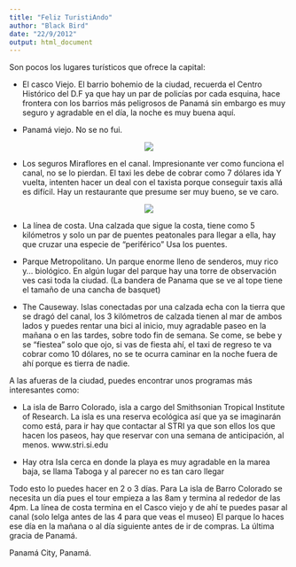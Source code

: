 ```yaml
---
title: "Feliz TuristiAndo"
author: "Black Bird"
date: "22/9/2012"
output: html_document
---
```


Son pocos los lugares turísticos que ofrece la capital:

- El casco Viejo. El barrio bohemio de la ciudad, recuerda el Centro Histórico del D.F ya que hay un par de policías por cada esquina, hace frontera con los barrios más peligrosos de Panamá sin embargo es muy seguro y agradable en el día, la noche es muy buena aquí.

- Panamá viejo. No se no fui.

<center>

![](Images/FelizTuristiando_I.JPG)

</center>

- Los seguros Miraflores en el canal. Impresionante ver como funciona el canal, no se lo pierdan. El taxi les debe de cobrar como 7 dólares ida Y vuelta, intenten hacer un deal con el taxista porque conseguir taxis allá es difícil. Hay un restaurante que presume ser muy bueno, se ve caro.

<center>

![](Images/FelizTuristiando_II.JPG)

</center>

- La línea de costa. Una calzada que sigue la costa, tiene como 5 kilómetros y solo un par de puentes peatonales para llegar a ella, hay que cruzar una especie de "periférico" Usa los puentes.



- Parque Metropolitano. Un parque enorme lleno de senderos, muy rico y... biológico. En algún lugar del parque hay una torre de observación ves casi toda la ciudad. (La bandera de Panama que se ve al tope tiene el tamaño de una cancha de basquet)

- The Causeway. Islas conectadas por una calzada echa con la tierra que se dragó del canal, los 3 kilómetros de calzada tienen al mar de ambos lados y puedes rentar una bici al inicio, muy agradable paseo en la mañana o en las tardes, sobre todo fin de semana. Se come, se bebe y se "fiestea" solo que ojo, si vas de fiesta ahí, el taxi de regreso te va cobrar como 10 dólares, no se te ocurra caminar en la noche fuera de ahí porque es tierra de nadie. 

A las afueras de la ciudad, puedes encontrar unos programas más interesantes como:

- La isla de Barro Colorado, isla a cargo del Smithsonian Tropical Institute of Research. La isla es una reserva ecológica así que ya se imaginarán como está, para ir hay que contactar al STRI ya que son ellos los que hacen los paseos, hay que reservar con una semana de anticipación, al menos. www.stri.si.edu 

- Hay otra Isla cerca en donde la playa es muy agradable en la marea baja, se llama Taboga y al parecer no es tan caro llegar


Todo esto lo puedes hacer en 2 o 3 días. Para La isla de Barro Colorado se necesita un día pues el tour empieza a las 8am y termina al rededor de las 4pm.
La línea de costa termina en el Casco viejo y de ahí te puedes pasar al canal (solo lelga antes de las 4 para que veas el museo) El parque lo haces ese día en la mañana o al día siguiente antes de ir de compras. La última gracia de Panamá.


Panamá City, Panamá.




